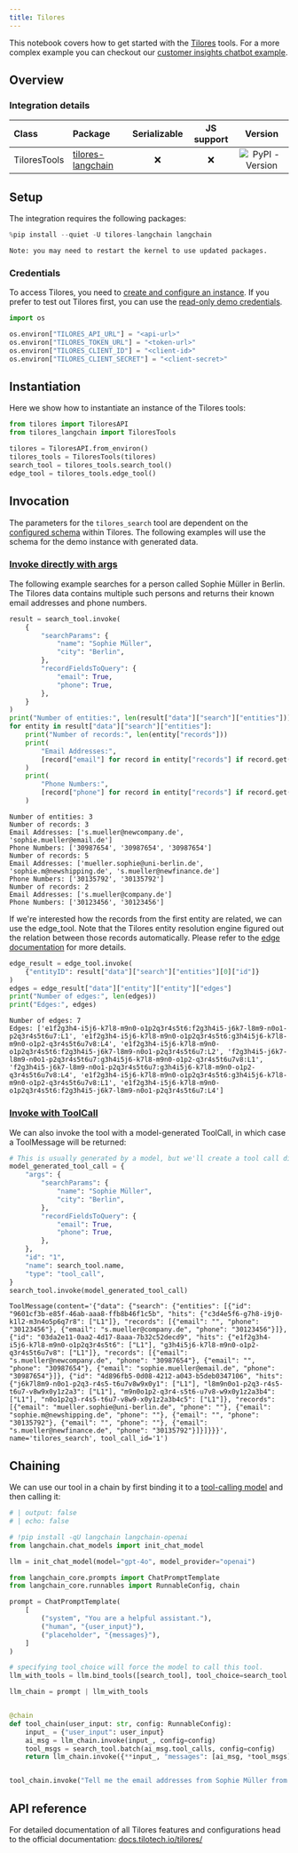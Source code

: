 ```yaml
---
title: Tilores
---
```


This notebook covers how to get started with the [Tilores](/oss/integrations/providers/tilores) tools.
For a more complex example you can checkout our [customer insights chatbot example](https://github.com/tilotech/identity-rag-customer-insights-chatbot).

## Overview

### Integration details

| Class | Package | Serializable | JS support |  Version |
| :--- | :--- | :---: | :---: | :---: |
| TiloresTools | [tilores-langchain](https://pypi.org/project/tilores-langchain/) | ❌ | ❌ |  ![PyPI - Version](https://img.shields.io/pypi/v/tilores-langchain?style=flat-square&label=%20) |

## Setup

The integration requires the following packages:

```python
%pip install --quiet -U tilores-langchain langchain
```

```output
Note: you may need to restart the kernel to use updated packages.
```

### Credentials

To access Tilores, you need to [create and configure an instance](https://app.tilores.io). If you prefer to test out Tilores first, you can use the [read-only demo credentials](https://github.com/tilotech/identity-rag-customer-insights-chatbot?tab=readme-ov-file#1-configure-customer-data-access).

```python
import os

os.environ["TILORES_API_URL"] = "<api-url>"
os.environ["TILORES_TOKEN_URL"] = "<token-url>"
os.environ["TILORES_CLIENT_ID"] = "<client-id>"
os.environ["TILORES_CLIENT_SECRET"] = "<client-secret>"
```

## Instantiation

Here we show how to instantiate an instance of the Tilores tools:

```python
from tilores import TiloresAPI
from tilores_langchain import TiloresTools

tilores = TiloresAPI.from_environ()
tilores_tools = TiloresTools(tilores)
search_tool = tilores_tools.search_tool()
edge_tool = tilores_tools.edge_tool()
```

## Invocation

The parameters for the `tilores_search` tool are dependent on the [configured schema](https://docs.tilotech.io/tilores/schema/) within Tilores. The following examples will use the schema for the demo instance with generated data.

### [Invoke directly with args](/oss/concepts/tools)

The following example searches for a person called Sophie Müller in Berlin. The Tilores data contains multiple such persons and returns their known email addresses and phone numbers.

```python
result = search_tool.invoke(
    {
        "searchParams": {
            "name": "Sophie Müller",
            "city": "Berlin",
        },
        "recordFieldsToQuery": {
            "email": True,
            "phone": True,
        },
    }
)
print("Number of entities:", len(result["data"]["search"]["entities"]))
for entity in result["data"]["search"]["entities"]:
    print("Number of records:", len(entity["records"]))
    print(
        "Email Addresses:",
        [record["email"] for record in entity["records"] if record.get("email")],
    )
    print(
        "Phone Numbers:",
        [record["phone"] for record in entity["records"] if record.get("phone")],
    )
```

```output
Number of entities: 3
Number of records: 3
Email Addresses: ['s.mueller@newcompany.de', 'sophie.mueller@email.de']
Phone Numbers: ['30987654', '30987654', '30987654']
Number of records: 5
Email Addresses: ['mueller.sophie@uni-berlin.de', 'sophie.m@newshipping.de', 's.mueller@newfinance.de']
Phone Numbers: ['30135792', '30135792']
Number of records: 2
Email Addresses: ['s.mueller@company.de']
Phone Numbers: ['30123456', '30123456']
```

If we're interested how the records from the first entity are related, we can use the edge_tool. Note that the Tilores entity resolution engine figured out the relation between those records automatically. Please refer to the [edge documentation](https://docs.tilotech.io/tilores/rules/#edges) for more details.

```python
edge_result = edge_tool.invoke(
    {"entityID": result["data"]["search"]["entities"][0]["id"]}
)
edges = edge_result["data"]["entity"]["entity"]["edges"]
print("Number of edges:", len(edges))
print("Edges:", edges)
```

```output
Number of edges: 7
Edges: ['e1f2g3h4-i5j6-k7l8-m9n0-o1p2q3r4s5t6:f2g3h4i5-j6k7-l8m9-n0o1-p2q3r4s5t6u7:L1', 'e1f2g3h4-i5j6-k7l8-m9n0-o1p2q3r4s5t6:g3h4i5j6-k7l8-m9n0-o1p2-q3r4s5t6u7v8:L4', 'e1f2g3h4-i5j6-k7l8-m9n0-o1p2q3r4s5t6:f2g3h4i5-j6k7-l8m9-n0o1-p2q3r4s5t6u7:L2', 'f2g3h4i5-j6k7-l8m9-n0o1-p2q3r4s5t6u7:g3h4i5j6-k7l8-m9n0-o1p2-q3r4s5t6u7v8:L1', 'f2g3h4i5-j6k7-l8m9-n0o1-p2q3r4s5t6u7:g3h4i5j6-k7l8-m9n0-o1p2-q3r4s5t6u7v8:L4', 'e1f2g3h4-i5j6-k7l8-m9n0-o1p2q3r4s5t6:g3h4i5j6-k7l8-m9n0-o1p2-q3r4s5t6u7v8:L1', 'e1f2g3h4-i5j6-k7l8-m9n0-o1p2q3r4s5t6:f2g3h4i5-j6k7-l8m9-n0o1-p2q3r4s5t6u7:L4']
```

### [Invoke with ToolCall](/oss/concepts/tools)

We can also invoke the tool with a model-generated ToolCall, in which case a ToolMessage will be returned:

```python
# This is usually generated by a model, but we'll create a tool call directly for demo purposes.
model_generated_tool_call = {
    "args": {
        "searchParams": {
            "name": "Sophie Müller",
            "city": "Berlin",
        },
        "recordFieldsToQuery": {
            "email": True,
            "phone": True,
        },
    },
    "id": "1",
    "name": search_tool.name,
    "type": "tool_call",
}
search_tool.invoke(model_generated_tool_call)
```

```output
ToolMessage(content='{"data": {"search": {"entities": [{"id": "9601cf3b-e85f-46ab-aaa8-ffb8b46f1c5b", "hits": {"c3d4e5f6-g7h8-i9j0-k1l2-m3n4o5p6q7r8": ["L1"]}, "records": [{"email": "", "phone": "30123456"}, {"email": "s.mueller@company.de", "phone": "30123456"}]}, {"id": "03da2e11-0aa2-4d17-8aaa-7b32c52decd9", "hits": {"e1f2g3h4-i5j6-k7l8-m9n0-o1p2q3r4s5t6": ["L1"], "g3h4i5j6-k7l8-m9n0-o1p2-q3r4s5t6u7v8": ["L1"]}, "records": [{"email": "s.mueller@newcompany.de", "phone": "30987654"}, {"email": "", "phone": "30987654"}, {"email": "sophie.mueller@email.de", "phone": "30987654"}]}, {"id": "4d896fb5-0d08-4212-a043-b5deb0347106", "hits": {"j6k7l8m9-n0o1-p2q3-r4s5-t6u7v8w9x0y1": ["L1"], "l8m9n0o1-p2q3-r4s5-t6u7-v8w9x0y1z2a3": ["L1"], "m9n0o1p2-q3r4-s5t6-u7v8-w9x0y1z2a3b4": ["L1"], "n0o1p2q3-r4s5-t6u7-v8w9-x0y1z2a3b4c5": ["L1"]}, "records": [{"email": "mueller.sophie@uni-berlin.de", "phone": ""}, {"email": "sophie.m@newshipping.de", "phone": ""}, {"email": "", "phone": "30135792"}, {"email": "", "phone": ""}, {"email": "s.mueller@newfinance.de", "phone": "30135792"}]}]}}}', name='tilores_search', tool_call_id='1')
```

## Chaining

We can use our tool in a chain by first binding it to a [tool-calling model](/oss/how-to/tool_calling/) and then calling it:

<ChatModelTabs customVarName="llm" />

```python
# | output: false
# | echo: false

# !pip install -qU langchain langchain-openai
from langchain.chat_models import init_chat_model

llm = init_chat_model(model="gpt-4o", model_provider="openai")
```

```python
from langchain_core.prompts import ChatPromptTemplate
from langchain_core.runnables import RunnableConfig, chain

prompt = ChatPromptTemplate(
    [
        ("system", "You are a helpful assistant."),
        ("human", "{user_input}"),
        ("placeholder", "{messages}"),
    ]
)

# specifying tool_choice will force the model to call this tool.
llm_with_tools = llm.bind_tools([search_tool], tool_choice=search_tool.name)

llm_chain = prompt | llm_with_tools


@chain
def tool_chain(user_input: str, config: RunnableConfig):
    input_ = {"user_input": user_input}
    ai_msg = llm_chain.invoke(input_, config=config)
    tool_msgs = search_tool.batch(ai_msg.tool_calls, config=config)
    return llm_chain.invoke({**input_, "messages": [ai_msg, *tool_msgs]}, config=config)


tool_chain.invoke("Tell me the email addresses from Sophie Müller from Berlin.")
```

## API reference

For detailed documentation of all Tilores features and configurations head to the official documentation: [docs.tilotech.io/tilores/](https://docs.tilotech.io/tilores/)
